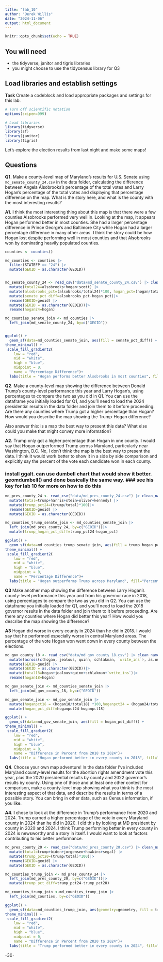 ```yaml
---
title: "lab_10"
author: "Derek Willis"
date: "2024-11-06"
output: html_document
---
```


```r
knitr::opts_chunk$set(echo = TRUE)
```

## You will need

-   the tidyverse, janitor and tigris libraries
-   you might choose to use the tidycensus library for Q3

## Load libraries and establish settings

**Task** Create a codeblock and load appropriate packages and settings for this lab.

```r
# Turn off scientific notation
options(scipen=999)

# Load libraries
library(tidyverse)
library(sf)
library(janitor)
library(tigris)

```

Let's explore the election results from last night and make some maps!

## Questions

**Q1.** Make a county-level map of Maryland's results for U.S. Senate using `md_senate_county_24.csv` in the data folder, calculating the difference between Angela Alsobrooks's percentage of the total votes and Larry Hogan's percentage of the total votes and displaying that percentage difference on the map. What is the story here, and what is the county with the most interesting results?

**A1.** I think the most interesting thing about this map is that there were a few counties Alsobrooks performed very well in. Looking at the map, it appears Hogan performed better in most counties. She had a larger percentage difference in Prince George's and Baltimore City while Hogan had a larger percentage difference in many other areas. I think the story could be how Hogan lost despite performing well in most counties and that Alsobrooks won by dominating heavily populated counties. 

```r
counties <- counties()

md_counties <- counties |>
  filter(STATEFP == "24") |>
  mutate(GEOID = as.character(GEOID))


md_senate_county_24 <- read_csv("data/md_senate_county_24.csv") |> clean_names() |>
  mutate(total24=alsobrooks+hogan+scott) |>
  mutate(alsobrooks_pct=(alsobrooks/total24)*100, hogan_pct=(hogan/total24)*100) |>
  mutate(senate_pct_diff=alsobrooks_pct-hogan_pct)|>
  rename(GEOID=geoid) |>
  mutate(GEOID = as.character(GEOID))|>
  rename(hogan24=hogan)

md_counties_senate_join <- md_counties |> 
  left_join(md_senate_county_24, by=c("GEOID"))


ggplot() +
  geom_sf(data=md_counties_senate_join, aes(fill = senate_pct_diff)) +
theme_minimal() +
 scale_fill_gradient2(
    low = "red",
    mid = "white",
    high = "blue",
    midpoint = 0,
    name = "Percentage Difference")+
  labs(title = "Hogan performs better Alsobrooks in most counties", fill="Percent Difference")

```

**Q2.** Make a county-level map showing the difference between Donald Trump's county-level performance this year and Larry Hogan's, using percentages to compare the two as you did in Q1. You can use the dataframe you initially loaded for Q1, and you'll need to load the 2024 presidential results in the data folder and join them to it before proceeding. Are there any counties where Trump got a higher percentage than Hogan? How would you describe the map showing the Trump-Hogan difference?

Also answer this: is a map the best way to present this data? What else could you make that might convey more information?

**A2.** Trump only got a higher percentage than Hogan in one county. I would say that Hogan outperformed Trump across Maryland, particularly near Washington, D.C. No, I don't think the map is the best way to present the data. I think it would work better to show it in a side by side comparison and explicitly say the percent of the vote each candidate won in each county. 

### install ggalt. can use dumbell chart that would show it better. geomdumbell() and done basically the same way. ### see his key for lab 10 for more on how to do this

```r
md_pres_county_24 <- read_csv("data/md_pres_county_24.csv") |> clean_names()|>
  mutate(total=trump+harris+stein+oliver+kennedy) |>
  mutate(trump_pct24=(trump/total)*100)|>
  rename(GEOID=geoid) |>
  mutate(GEOID = as.character(GEOID))

md_counties_trump_senate_join <- md_counties_senate_join |> 
  left_join(md_pres_county_24, by=c("GEOID"))|>
  mutate(trump_hogan_pct_diff=trump_pct24-hogan_pct)

ggplot() +
  geom_sf(data=md_counties_trump_senate_join, aes(fill = trump_hogan_pct_diff)) +
theme_minimal() +
 scale_fill_gradient2(
    low = "red",
    mid = "white",
    high = "blue",
    midpoint = 0,
    name = "Percentage Difference")+
  labs(title = "Hogan outperforms Trump across Maryland", fill="Percent Difference")


```

**Q3** Make another map showing the difference between Larry Hogan's county-level performance this year and from his governor race in 2018, using percentages to compare the two as you did in Q2. You can use the dataframe you initially loaded for Q1, and you'll need to load the 2018 governor results in the data folder and join them to it before proceeding. Are there any counties where Hogan did better this year? How would you describe the map showing the difference?

**A3** Hogan did worse in every county in 2024 than he did in 2018. I would say that he performed especially worse in central Maryland areas. The percentage of the vote Hogan won went down in every county between the elections. 

```r
md_gov_county_18 <- read_csv("data/md_gov_county_18.csv") |> clean_names() |>
  mutate(across(c(hogan, jealous, quinn, schlakman, `write_ins`), as.numeric))|>
  mutate(GEOID=geoid) |>
  mutate(GEOID = as.character(GEOID))|>
  mutate(total18=hogan+jealous+quinn+schlakman+`write_ins`)|>
  rename(hogan18=hogan)

md_gov_senate_join <- md_counties_senate_join |> 
  left_join(md_gov_county_18, by=c("GEOID"))

md_gov_senate_join <- md_gov_senate_join |>
  mutate(hoganpct18 = (hogan18/total18) *100,hoganpct24 = (hogan24/total24)*100)|>
  mutate(hogan_pct_diff=hoganpct24-hoganpct18)

ggplot() +
  geom_sf(data=md_gov_senate_join, aes(fill = hogan_pct_diff)) +
theme_minimal() +
 scale_fill_gradient2(
    low = "red",
    mid = "white",
    high = "blue",
    midpoint = 0,
    name = "Difference in Percent from 2018 to 2024")+
  labs(title = "Hogan performed better in every county in 2018", fill="Difference in Percent from 2018 to 2024")

```

**Q4.** Choose your own map adventure! In the data folder I've included Maryland county-level results for the abortion rights amendment vote this year, plus the 2020 presidential results by county and 2022 governor's results by county. Using one of those and at least one other contest for comparison, make a county-level map showing what you think is the most interesting aspect of that data, and describe the results in terms of a possible story. You can bring in other data, such as Census information, if you like.

**A4.** I chose to look at the difference in Trump's performance from 2020 and 2024. Trump earned a higher percentage of the vote in every Maryland county in 2024 than he did in 2020. I did this by looking at MD president by county in 2020 and 2024. I think Trump performing better in every county in 2024 is newsworthy and a story in itself. I would want to look at factors contributing to his better performance. 

```r
md_pres_county_20 <- read_csv("data/md_pres_county_20.csv") |> clean_names()|>
  mutate(total=trump+biden+jorgensen+hawkins+segal) |>
  mutate(trump_pct20=(trump/total)*100)|>
  rename(GEOID=geoid) |>
  mutate(GEOID = as.character(GEOID))

md_counties_trump_join <- md_pres_county_24 |> 
  left_join(md_pres_county_20, by=c("GEOID"))|>
  mutate(trump_pct_diff=trump_pct24-trump_pct20)

md_counties_trump_join <-md_counties_trump_join |>
  left_join(md_counties, by=c("GEOID"))

ggplot() +
  geom_sf(data=md_counties_trump_join, aes(geometry=geometry, fill = trump_pct_diff)) +
theme_minimal() +
 scale_fill_gradient2(
    low = "red",
    mid = "white",
    high = "blue",
    midpoint = 0,
    name = "Difference in Percent from 2020 to 2024")+
  labs(title = "Trump performed better in every county in 2024", fill="Difference in Percent from 2020 to 2024")


```

-30-
